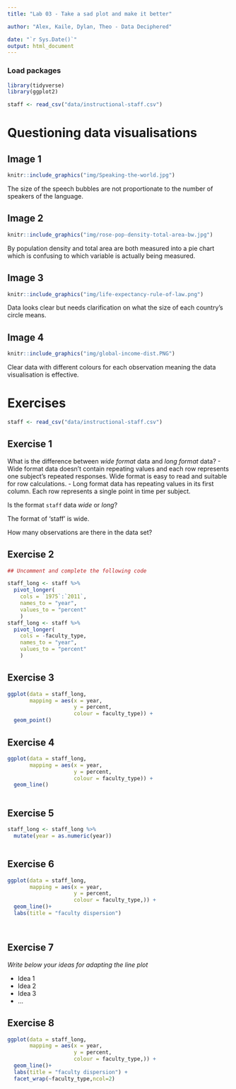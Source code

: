 ```yaml
---
title: "Lab 03 - Take a sad plot and make it better"

author: "Alex, Kaile, Dylan, Theo - Data Deciphered"

date: "`r Sys.Date()`"
output: html_document
---
```


### Load packages

```r
library(tidyverse)
library(ggplot2)

staff <- read_csv("data/instructional-staff.csv")
```

# Questioning data visualisations

## Image 1

```r
knitr::include_graphics("img/Speaking-the-world.jpg")
```

The size of the speech bubbles are not proportionate to the number of speakers of the language.





## Image 2

```r
knitr::include_graphics("img/rose-pop-density-total-area-bw.jpg")
```

By population density and total area are both measured into a pie chart which is confusing to which variable is actually being measured.




## Image 3

```r
knitr::include_graphics("img/life-expectancy-rule-of-law.png")
```

Data looks clear but needs clarification on what the size of each country's circle means.




## Image 4

```r
knitr::include_graphics("img/global-income-dist.PNG")
```

Clear data with different colours for each observation meaning the data visualisation is effective.





# Exercises

```r
staff <- read_csv("data/instructional-staff.csv")
```


## Exercise 1

What is the difference between *wide format* data and *long format* data?
- Wide format data doesn't contain repeating values and each row represents one subject's repeated responses. Wide format is easy to read and suitable for row calculations.
- Long format data has repeating values in its first column. Each row represents a single point in time per subject.

Is the format `staff` data *wide* or *long*?

The format of 'staff' is wide. 

How many observations are there in the data set?




## Exercise 2

```r
## Uncomment and complete the following code

staff_long <- staff %>%
  pivot_longer(
    cols = `1975`:`2011`, 
    names_to = "year",
    values_to = "percent"
    )
staff_long <- staff %>%
  pivot_longer(
    cols = -faculty_type, 
    names_to = "year",
    values_to = "percent"
    )

```


## Exercise 3

```r
ggplot(data = staff_long,
       mapping = aes(x = year, 
                     y = percent, 
                     colour = faculty_type)) +
  geom_point()


```

## Exercise 4

```r
ggplot(data = staff_long,
       mapping = aes(x = year, 
                     y = percent, 
                     colour = faculty_type)) +
  geom_line()



```

## Exercise 5

```r


staff_long <- staff_long %>%
  mutate(year = as.numeric(year))
```


```r




```

## Exercise 6

```r
ggplot(data = staff_long,
       mapping = aes(x = year, 
                     y = percent, 
                     colour = faculty_type,)) +
  geom_line()+
  labs(title = "faculty dispersion")




```

## Exercise 7

_Write below your ideas for adapting the line plot_

* Idea 1
* Idea 2
* Idea 3
* ...


## Exercise 8

```r
ggplot(data = staff_long,
       mapping = aes(x = year, 
                     y = percent, 
                     colour = faculty_type,)) +
  geom_line()+
  labs(title = "faculty dispersion") +
  facet_wrap(~faculty_type,ncol=2)
  



```

